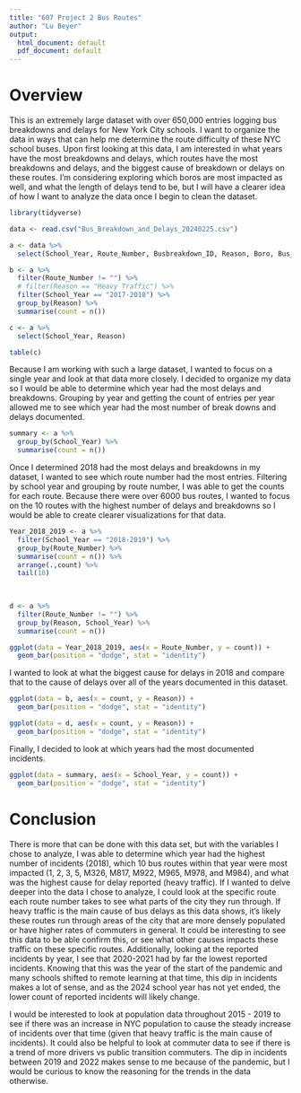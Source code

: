 ---
title: "607 Project 2 Bus Routes"
author: "Lu Beyer"
output:
  html_document: default
  pdf_document: default
---

# Overview

This is an extremely large dataset with over 650,000 entries logging bus breakdowns and delays for New York City schools. I want to organize the data in ways that can help me determine the route difficulty of these NYC school buses.  Upon first looking at this data, I am interested in what years have the most breakdowns and delays, which routes have the most breakdowns and delays, and the biggest cause of breakdown or delays on these routes.  I'm considering exploring which boros are most impacted as well, and what the length of delays tend to be, but I will have a clearer idea of how I want to analyze the data once I begin to clean the dataset.


```{r}
library(tidyverse)
```

```{r}
data <- read.csv("Bus_Breakdown_and_Delays_20240225.csv")
```

```{r}
a <- data %>% 
  select(School_Year, Route_Number, Busbreakdown_ID, Reason, Boro, Bus_Company_Name, How_Long_Delayed, Breakdown_or_Running_Late)
```
```{r}
b <- a %>% 
  filter(Route_Number != "") %>% 
  # filter(Reason == "Heavy Traffic") %>%
  filter(School_Year == "2017-2018") %>% 
  group_by(Reason) %>%
  summarise(count = n())
```

```{r}
c <- a %>% 
  select(School_Year, Reason)
```


```{r}
table(c)
```


Because I am working with such a large dataset, I wanted to focus on a single year and look at that data more closely.  I decided to organize my data so I would be able to determine which year had the most delays and breakdowns.  Grouping by year and getting the count of entries per year allowed me to see which year had the most number of break downs and delays documented.  


```{r}
summary <- a %>% 
  group_by(School_Year) %>% 
  summarise(count = n())
```

Once I determined 2018 had the most delays and breakdowns in my dataset, I wanted to see which route number had the most entries.  Filtering by school year and grouping by route number, I was able to get the counts for each route.  Because there were over 6000 bus routes, I wanted to focus on the 10 routes with the highest number of delays and breakdowns so I would be able to create clearer visualizations for that data.
```{r}
Year_2018_2019 <- a %>% 
  filter(School_Year == "2018-2019") %>% 
  group_by(Route_Number) %>%
  summarise(count = n()) %>% 
  arrange(.,count) %>% 
  tail(10)
  
  
```

```{r}
d <- a %>% 
  filter(Route_Number != "") %>% 
  group_by(Reason, School_Year) %>%
  summarise(count = n())
```


```{r}
ggplot(data = Year_2018_2019, aes(x = Route_Number, y = count)) +
  geom_bar(position = "dodge", stat = "identity")
```
I wanted to look at what the biggest cause for delays in 2018 and compare that to the cause of delays over all of the years documented in this dataset.

```{r}
ggplot(data = b, aes(x = count, y = Reason)) +
  geom_bar(position = "dodge", stat = "identity")
```

```{r}
ggplot(data = d, aes(x = count, y = Reason)) +
  geom_bar(position = "dodge", stat = "identity")
```

Finally, I decided to look at which years had the most documented incidents.


```{r}
ggplot(data = summary, aes(x = School_Year, y = count)) +
  geom_bar(position = "dodge", stat = "identity")
```

# Conclusion

There is more that can be done with this data set, but with the variables I chose to analyze, I was able to determine which year had the highest number of incidents (2018), which 10 bus routes within that year were most impacted (1, 2, 3, 5, M326, M817, M922, M965, M978, and M984), and what was the highest cause for delay reported (heavy traffic).  If I wanted to delve deeper into the data I chose to analyze, I could look at the specific route each route number takes to see what parts of the city they run through.  If heavy traffic is the main cause of bus delays as this data shows, it's likely these routes run through areas of the city that are more densely populated or have higher rates of commuters in general.  It could be interesting to see this data to be able confirm this, or see what other causes impacts these traffic on these specific routes.  Additionally, looking at the reported incidents by year, I see that 2020-2021 had by far the lowest reported incidents.  Knowing that this was the year of the start of the pandemic and many schools shifted to remote learning at that time, this dip in incidents makes a lot of sense, and as the 2024 school year has not yet ended, the lower count of reported incidents will likely change. 

I would be interested to look at population data throughout 2015 - 2019 to see if there was an increase in NYC population to cause the steady increase of incidents over that time (given that heavy traffic is the main cause of incidents).  It could also be helpful to look at commuter data to see if there is a trend of more drivers vs public transition commuters.  The dip in incidents between 2019 and 2022 makes sense to me because of the pandemic, but I would be curious to know the reasoning for the trends in the data otherwise. 